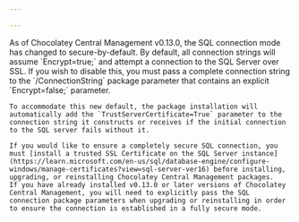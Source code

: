 ```yaml
---

---
```



<Callout type="warning">
    As of Chocolatey Central Management v0.13.0, the SQL connection mode has changed to secure-by-default. By default, all connection strings will assume `Encrypt=true;` and attempt a connection to the SQL Server over SSL. If you wish to disable this, you must pass a complete connection string to the `/ConnectionString` package parameter that contains an explicit `Encrypt=false;` parameter.

    To accommodate this new default, the package installation will automatically add the `TrustServerCertificate=True` parameter to the connection string it constructs or receives if the initial connection to the SQL server fails without it.

    If you would like to ensure a completely secure SQL connection, you must [install a trusted SSL Certificate on the SQL Server instance](https://learn.microsoft.com/en-us/sql/database-engine/configure-windows/manage-certificates?view=sql-server-ver16) before installing, upgrading, or reinstalling Chocolatey Central Management packages.
    If you have already installed v0.13.0 or later versions of Chocolatey Central Management, you will need to explicitly pass the SQL connection package parameters when upgrading or reinstalling in order to ensure the connection is established in a fully secure mode.
</Callout>
